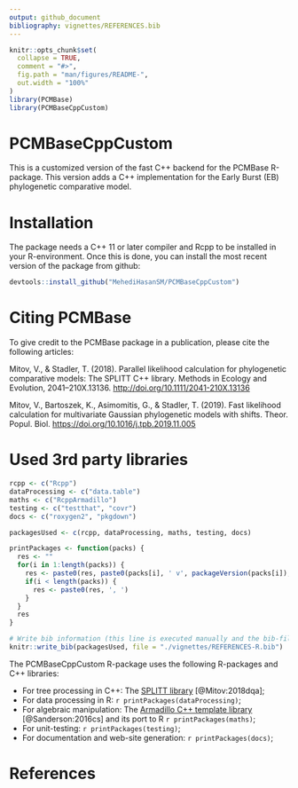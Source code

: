 ```yaml
---
output: github_document
bibliography: vignettes/REFERENCES.bib
---
```


<!-- README.md is generated from README.Rmd. Please edit that file -->

```r
knitr::opts_chunk$set(
  collapse = TRUE,
  comment = "#>",
  fig.path = "man/figures/README-",
  out.width = "100%"
)
library(PCMBase)
library(PCMBaseCppCustom)
```

# PCMBaseCppCustom

This is a customized version of the fast C++ backend for the PCMBase R-package. This version adds a C++ implementation for the Early Burst (EB) phylogenetic comparative model.

# Installation

The package needs a C++ 11 or later compiler and Rcpp to be installed in your R-environment. Once this is done, you can install the most recent version of the package from github:

```r
devtools::install_github("MehediHasanSM/PCMBaseCppCustom")
```

# Citing PCMBase

To give credit to the PCMBase package in a publication, please cite the following articles:

Mitov, V., & Stadler, T. (2018). Parallel likelihood calculation for phylogenetic comparative models: The SPLITT C++ library. Methods in Ecology and Evolution, 2041–210X.13136. <http://doi.org/10.1111/2041-210X.13136>

Mitov, V., Bartoszek, K., Asimomitis, G., & Stadler, T. (2019). Fast likelihood calculation for multivariate Gaussian phylogenetic models with shifts. Theor. Popul. Biol. <https://doi.org/10.1016/j.tpb.2019.11.005>

# Used 3rd party libraries

```r
rcpp <- c("Rcpp")
dataProcessing <- c("data.table")
maths <- c("RcppArmadillo")
testing <- c("testthat", "covr")
docs <- c("roxygen2", "pkgdown")

packagesUsed <- c(rcpp, dataProcessing, maths, testing, docs)

printPackages <- function(packs) {
  res <- ""
  for(i in 1:length(packs)) {
    res <- paste0(res, paste0(packs[i], ' v', packageVersion(packs[i]), ' [@R-', packs[i], ']'))
    if(i < length(packs)) {
      res <- paste0(res, ', ')
    }
  }
  res
}

# Write bib information (this line is executed manually and the bib-file is edited manually after that)
knitr::write_bib(packagesUsed, file = "./vignettes/REFERENCES-R.bib")
```

The PCMBaseCppCustom R-package uses the following R-packages and C++ libraries:

-   For tree processing in C++: The [SPLITT library](https://venelin.github.io/SPLITT/) [@Mitov:2018dqa];
-   For data processing in R: `r printPackages(dataProcessing)`;
-   For algebraic manipulation: The [Armadillo C++ template library](https://arma.sourceforge.net/) [@Sanderson:2016cs] and its port to R `r printPackages(maths)`;
-   For unit-testing: `r printPackages(testing)`;
-   For documentation and web-site generation: `r printPackages(docs)`;

# References
